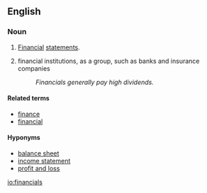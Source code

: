 ==English==

===Noun===
{{en-plural noun}}

# {{context|accounting|business|lang=en}} [[financial|Financial]] [[statements]].
# {{context|business|finance|lang=en}} financial institutions, as a group, such as banks and insurance companies
#:''Financials generally pay high dividends.''

====Related terms====
* [[finance]]
* [[financial]]

====Hyponyms====
* [[balance sheet]]
* [[income statement]]
* [[profit and loss]]

[[io:financials]]